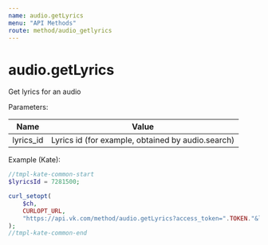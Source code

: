 ```yaml
---
name: audio.getLyrics
menu: "API Methods"
route: method/audio_getlyrics
---
```


# audio.getLyrics

Get lyrics for an audio

Parameters:

|Name|Value|
|---|---|
|lyrics_id|Lyrics id (for example, obtained by audio.search)|

Example (Kate):
```php
//tmpl-kate-common-start
$lyricsId = 7281500;

curl_setopt(
    $ch,
    CURLOPT_URL,
    "https://api.vk.com/method/audio.getLyrics?access_token=".TOKEN."&lyrics_id=$lyricsId&v=5.95"
);
//tmpl-kate-common-end
```